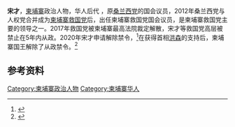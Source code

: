 {{copyedit|time=2017-07-23T19:26:31+00:00 }}
'''宋才'''，[[柬埔寨|柬埔寨]]政治人物，华人后代 ，原[[桑兰西党|桑兰西党]]的国会议员，2012年桑兰西党与人权党合并成为[[柬埔寨救国党|柬埔寨救国党]]后，出任柬埔寨救国党国会议员，是柬埔寨救国党主要的领导之一。2017年救国党被柬埔寨最高法院裁定解散，宋才等救国党高层被禁止在5年内从政。2020年宋才申请解除禁令，<ref>{{cite web|url=https://cc-times.com/posts/10808|title=原救国党高层宋才申请恢复从政权|work=柬中时报|date=2020-08-27|access-date=2021-11-30|archive-date=2021-11-30|archive-url=https://web.archive.org/web/20211130024454/https://cc-times.com/posts/10808}}</ref>在获得首相[[洪森|洪森]]的支持后，柬埔寨国王解除了从政禁令。<ref>{{cite web|url=https://cc-times.com/posts/10915|title=洪森总理向国王提出申请 3名原反对党高层重获从政权|work=柬中时报|date=2020-09-03|access-date=2021-11-30|archive-date=2021-11-30|archive-url=https://web.archive.org/web/20211130025343/https://cc-times.com/posts/10915}}</ref>

==参考资料==
{{refs}}

[[Category:柬埔寨政治人物|Category:柬埔寨政治人物]]
[[Category:柬埔寨华人|Category:柬埔寨华人]]
{{柬埔寨人物小作品}}
